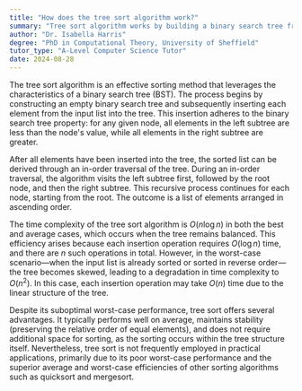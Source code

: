 ```yaml
---
title: "How does the tree sort algorithm work?"
summary: "Tree sort algorithm works by building a binary search tree from the elements to be sorted, then traversing it in-order."
author: "Dr. Isabella Harris"
degree: "PhD in Computational Theory, University of Sheffield"
tutor_type: "A-Level Computer Science Tutor"
date: 2024-08-28
---
```


The tree sort algorithm is an effective sorting method that leverages the characteristics of a binary search tree (BST). The process begins by constructing an empty binary search tree and subsequently inserting each element from the input list into the tree. This insertion adheres to the binary search tree property: for any given node, all elements in the left subtree are less than the node's value, while all elements in the right subtree are greater.

After all elements have been inserted into the tree, the sorted list can be derived through an in-order traversal of the tree. During an in-order traversal, the algorithm visits the left subtree first, followed by the root node, and then the right subtree. This recursive process continues for each node, starting from the root. The outcome is a list of elements arranged in ascending order.

The time complexity of the tree sort algorithm is $O(n \log n)$ in both the best and average cases, which occurs when the tree remains balanced. This efficiency arises because each insertion operation requires $O(\log n)$ time, and there are $n$ such operations in total. However, in the worst-case scenario—when the input list is already sorted or sorted in reverse order—the tree becomes skewed, leading to a degradation in time complexity to $O(n^2)$. In this case, each insertion operation may take $O(n)$ time due to the linear structure of the tree.

Despite its suboptimal worst-case performance, tree sort offers several advantages. It typically performs well on average, maintains stability (preserving the relative order of equal elements), and does not require additional space for sorting, as the sorting occurs within the tree structure itself. Nevertheless, tree sort is not frequently employed in practical applications, primarily due to its poor worst-case performance and the superior average and worst-case efficiencies of other sorting algorithms such as quicksort and mergesort.
    